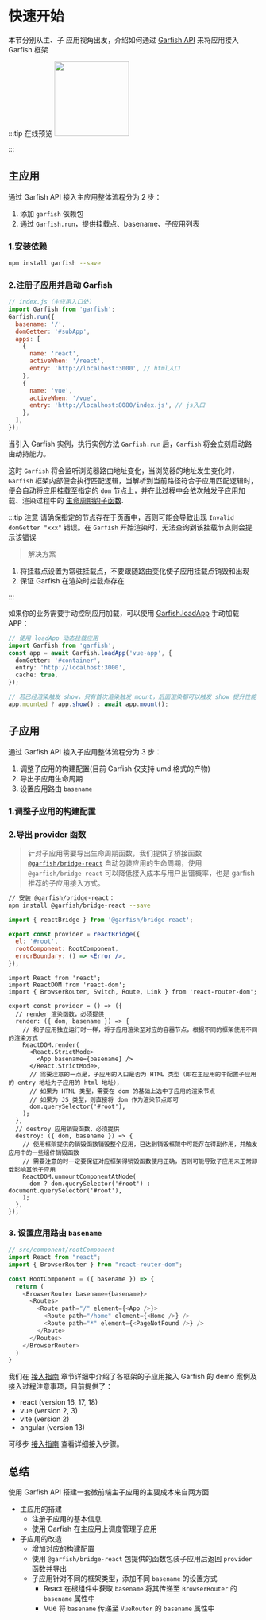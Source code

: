 # 快速开始



本节分别从主、子 应用视角出发，介绍如何通过 [Garfish API](/api/index) 来将应用接入 Garfish 框架

:::tip 在线预览
<a href="https://stackblitz.com/edit/garfish-demo?file=react-sub%2Fsrc%2FApp.js"><img src="https://developer.stackblitz.com/img/open_in_stackblitz.svg" width="150"/></a>

:::

## 主应用

通过 Garfish API 接入主应用整体流程分为 2 步：

1. 添加 `garfish` 依赖包
2. 通过 `Garfish.run`，提供挂载点、basename、子应用列表

### 1.安装依赖

```bash npm2yarn
npm install garfish --save
```

### 2.注册子应用并启动 Garfish

```js
// index.js（主应用入口处）
import Garfish from 'garfish';
Garfish.run({
  basename: '/',
  domGetter: '#subApp',
  apps: [
    {
      name: 'react',
      activeWhen: '/react',
      entry: 'http://localhost:3000', // html入口
    },
    {
      name: 'vue',
      activeWhen: '/vue',
      entry: 'http://localhost:8080/index.js', // js入口
    },
  ],
});
```

当引入 Garfish 实例，执行实例方法 `Garfish.run` 后，`Garfish` 将会立刻启动路由劫持能力。

这时 `Garfish` 将会监听浏览器路由地址变化，当浏览器的地址发生变化时，`Garfish` 框架内部便会执行匹配逻辑，当解析到当前路径符合子应用匹配逻辑时，便会自动将应用挂载至指定的 `dom` 节点上，并在此过程中会依次触发子应用加载、渲染过程中的 [生命周期钩子函数](/guide/concept/lifecycle).

:::tip 注意
请确保指定的节点存在于页面中，否则可能会导致出现 `Invalid domGetter "xxx"​` 错误。在 `Garfish` 开始渲染时，无法查询到该挂载节点则会提示该错误

> 解决方案

1. 将挂载点设置为常驻挂载点，不要跟随路由变化使子应用挂载点销毁和出现
2. 保证 Garfish 在渲染时挂载点存在

:::

如果你的业务需要手动控制应用加载，可以使用 [Garfish.loadApp](/api/loadApp.md) 手动加载 APP：

```typescript
// 使用 loadApp 动态挂载应用
import Garfish from 'garfish';
const app = await Garfish.loadApp('vue-app', {
  domGetter: '#container',
  entry: 'http://localhost:3000',
  cache: true,
});

// 若已经渲染触发 show，只有首次渲染触发 mount，后面渲染都可以触发 show 提升性能
app.mounted ? app.show() : await app.mount();
```

## 子应用

通过 Garfish API 接入子应用整体流程分为 3 步：

1. 调整子应用的构建配置(目前 Garfish 仅支持 umd 格式的产物)
2. 导出子应用生命周期
3. 设置应用路由 `basename`

### 1.调整子应用的构建配置

<Tabs>
  <Tab value="Webpack" label="Webpack" default>

<WebpackConfig />

   </Tab>
   <Tab value="vite" label="Vite" default>

<ViteConfig />

  </Tab>
</Tabs>

### 2.导出 provider 函数

> 针对子应用需要导出生命周期函数，我们提供了桥接函数 [`@garfish/bridge-react`](/guide/bridge) 自动包装应用的生命周期，使用`@garfish/bridge-react` 可以降低接入成本与用户出错概率，也是 garfish 推荐的子应用接入方式。

```bash npm2yarn
// 安装 @garfish/bridge-react：
npm install @garfish/bridge-react --save
```

<Tabs>
  <Tab value="Webpack" label="使用 @garfish/bridge-react 接入" default>

```jsx
import { reactBridge } from '@garfish/bridge-react';

export const provider = reactBridge({
  el: '#root',
  rootComponent: RootComponent,
  errorBoundary: () => <Error />,
});
```

  </Tab>
  <Tab value="vite" label="自定义导出函数" default>

```tsx
import React from 'react';
import ReactDOM from 'react-dom';
import { BrowserRouter, Switch, Route, Link } from 'react-router-dom';

export const provider = () => ({
  // render 渲染函数，必须提供
  render: ({ dom, basename }) => {
    // 和子应用独立运行时一样，将子应用渲染至对应的容器节点，根据不同的框架使用不同的渲染方式
    ReactDOM.render(
      <React.StrictMode>
        <App basename={basename} />
      </React.StrictMode>,
      // 需要注意的一点是，子应用的入口是否为 HTML 类型（即在主应用的中配置子应用的 entry 地址为子应用的 html 地址），
      // 如果为 HTML 类型，需要在 dom 的基础上选中子应用的渲染节点
      // 如果为 JS 类型，则直接将 dom 作为渲染节点即可
      dom.querySelector('#root'),
    );
  },
  // destroy 应用销毁函数，必须提供
  destroy: ({ dom, basename }) => {
    // 使用框架提供的销毁函数销毁整个应用，已达到销毁框架中可能存在得副作用，并触发应用中的一些组件销毁函数
    // 需要注意的时一定要保证对应框架得销毁函数使用正确，否则可能导致子应用未正常卸载影响其他子应用
    ReactDOM.unmountComponentAtNode(
      dom ? dom.querySelector('#root') : document.querySelector('#root'),
    );
  },
});
```

  </Tab>
</Tabs>

### 3. 设置应用路由 `basename`

```ts
// src/component/rootComponent
import React from "react";
import { BrowserRouter } from "react-router-dom";

const RootComponent = ({ basename }) => {
  return (
    <BrowserRouter basename={basename}>
      <Routes>
        <Route path="/" element={<App />}>
          <Route path="/home" element={<Home />} />
          <Route path="*" element={<PageNotFound />} />
        </Route>
      </Routes>
    </BrowserRouter>
  )
}
```

我们在 [接入指南](/guide/demo/demo) 章节详细中介绍了各框架的子应用接入 Garfish 的 demo 案例及接入过程注意事项，目前提供了：

- react (version 16, 17, 18)
- vue (version 2, 3)
- vite (version 2)
- angular (version 13)

可移步 [接入指南](/guide/demo) 查看详细接入步骤。

## 总结

使用 Garfish API 搭建一套微前端主子应用的主要成本来自两方面

- 主应用的搭建
  - 注册子应用的基本信息
  - 使用 Garfish 在主应用上调度管理子应用
- 子应用的改造
  - 增加对应的构建配置
  - 使用 `@garfish/bridge-react` 包提供的函数包装子应用后返回 `provider` 函数并导出
  - 子应用针对不同的框架类型，添加不同 `basename` 的设置方式
    - React 在根组件中获取 `basename` 将其传递至 `BrowserRouter` 的 `basename` 属性中
    - Vue 将 `basename` 传递至 `VueRouter` 的 `basename` 属性中
